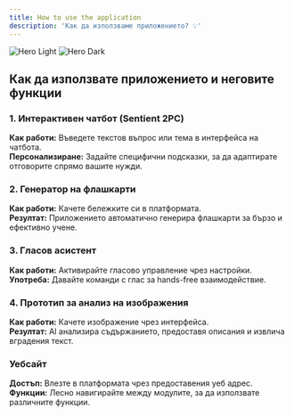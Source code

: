 ---
title: How to use the application
description: 'Как да използваме приложението? 💡'
---

<img
    className="block dark:hidden"
    src="/images/hero2.jpg"
    alt="Hero Light"
/>
<img
    className="hidden dark:block"
    src="/images/hero2.jpg"
    alt="Hero Dark"
/>

## Как да използвате приложението и неговите функции

### 1. Интерактивен чатбот (Sentient 2PC)
**Как работи:** Въведете текстов въпрос или тема в интерфейса на чатбота.  
**Персонализиране:** Задайте специфични подсказки, за да адаптирате отговорите спрямо вашите нужди.

### 2. Генератор на флашкарти
**Как работи:** Качете бележките си в платформата.  
**Резултат:** Приложението автоматично генерира флашкарти за бързо и ефективно учене.

### 3. Гласов асистент
**Как работи:** Активирайте гласово управление чрез настройки.  
**Употреба:** Давайте команди с глас за hands-free взаимодействие.

### 4. Прототип за анализ на изображения
**Как работи:** Качете изображение чрез интерфейса.  
**Резултат:** AI анализира съдържанието, предоставя описания и извлича вградения текст.

### Уебсайт
**Достъп:** Влезте в платформата чрез предоставения уеб адрес.  
**Функции:** Лесно навигирайте между модулите, за да използвате различните функции.